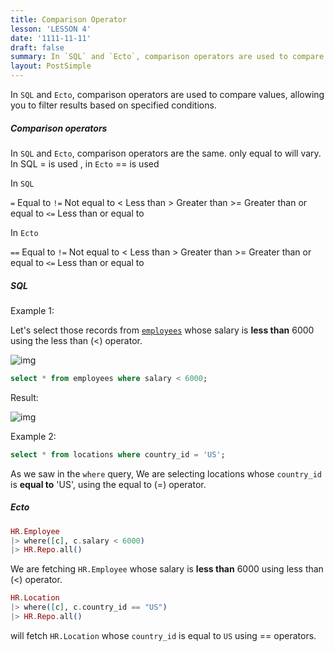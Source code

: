 ```yaml
---
title: Comparison Operator
lesson: 'LESSON 4'
date: '1111-11-11'
draft: false
summary: In `SQL` and `Ecto`, comparison operators are used to compare values, allowing you to filter results based on specified conditions.
layout: PostSimple
---
```


In `SQL` and `Ecto`, comparison operators are used to compare values, allowing you to filter results based on specified conditions.

##### Comparison operators

In `SQL` and `Ecto`, comparison operators are the same. only equal to will vary. In SQL = is used , in `Ecto` == is used

In `SQL` 

`=`           Equal to
`!=`          Not equal to
\<           Less than
\>           Greater than
\>=         Greater than or equal to
`<=`         Less than or equal to 

In `Ecto`

`==`           Equal to
`!=`          Not equal to
\<           Less than
\>           Greater than
\>=         Greater than or equal to
`<=`         Less than or equal to 


##### SQL

Example 1: 

Let's select those records from [`employees`](01.%20Introduction) whose salary is **less than** 6000 using the less than (&lt;) operator.

![img](/static/images/Screenshotfrom2023-11-0311-45-03.png)

``` SQL
select * from employees where salary < 6000;
```

Result:

![img](/static/images/Pastedimage20231116104640.png)

Example 2:

``` SQL
select * from locations where country_id = 'US';
```

As we saw in the `where` query, We are selecting locations whose `country_id` is **equal to** 'US', using the equal to (=) operator.

##### Ecto

``` Elixir
HR.Employee 
|> where([c], c.salary < 6000) 
|> HR.Repo.all()
```

We are fetching `HR.Employee` whose salary is **less than** 6000 using less than (&lt;) operator.

```Elixir
HR.Location 
|> where([c], c.country_id == "US") 
|> HR.Repo.all()
```

will fetch `HR.Location` whose `country_id` is equal to `US` using == operators.

